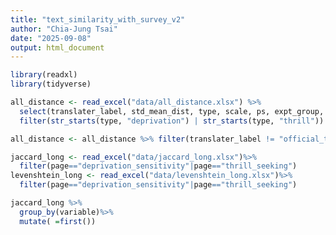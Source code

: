 ```yaml
---
title: "text_similarity_with_survey_v2"
author: "Chia-Jung Tsai"
date: "2025-09-08"
output: html_document
---
```


```r
library(readxl)
library(tidyverse)

```

```r

all_distance <- read_excel("data/all_distance.xlsx") %>%
  select(translater_label, std_mean_dist, type, scale, ps, expt_group, anony_label) %>%
  filter(str_starts(type, "deprivation") | str_starts(type, "thrill"))

```


```r

all_distance <- all_distance %>% filter(translater_label != "official_translation")

```


```r

jaccard_long <- read_excel("data/jaccard_long.xlsx")%>%
  filter(page=="deprivation_sensitivity"|page=="thrill_seeking")
levenshtein_long <- read_excel("data/levenshtein_long.xlsx")%>%
  filter(page=="deprivation_sensitivity"|page=="thrill_seeking")

```


```r

jaccard_long %>% 
  group_by(variable)%>%
  mutate( =first())


```


```r

```


```r

```


```r

```

```r

```

```r

```

```r

```

```r

```

```r

```
